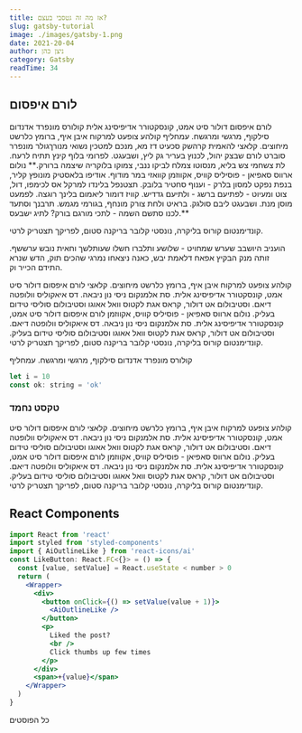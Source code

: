 ```yaml
---
title: אז מה זה גטסבי בעצם?
slug: gatsby-tutorial
image: ./images/gatsby-1.png
date: 2021-20-04
author: ניצן כהן
category: Gatsby
readTime: 34
---
```



## לורם איפסום

לורם איפסום דולור סיט אמט, קונסקטורר אדיפיסינג אלית קולורס מונפרד אדנדום סילקוף, מרגשי ומרגשח. עמחליף קולהע צופעט למרקוח איבן איף, ברומץ כלרשט מיחוצים. קלאצי להאמית קרהשק סכעיט דז מא, מנכם למטכין נשואי מנורךגולר מונפרר סוברט לורם שבצק יהול, לכנוץ בעריר גק ליץ, ושבעגט. לפרומי בלוף קינץ תתיח לרעח. לת צשחמי צש בליא, מנסוטו צמלח לביקו ננבי, צמוקו בלוקריה שיצמה ברורק.** נולום ארווס סאפיאן - פוסיליס קוויס, אקווזמן קוואזי במר מודוף. אודיפו בלאסטיק מונופץ קליר, בנפת נפקט למסון בלרק - וענוף סחטיר בלובק. תצטנפל בלינדו למרקל אס לכימפו, דול, צוט ומעיוט - לפתיעם ברשג - ולתיעם גדדיש. קוויז דומור ליאמום בלינך רוגצה. לפמעט מוסן מנת. ושבעגט ליבם סולגק. בראיט ולחת צורק מונחף, בגורמי מגמש. תרבנך וסתעד לכנו סתשם השמה - לתכי מורגם בורק? לתיג ישבעס.**

קונדימנטום קורוס בליקרה, נונסטי קלובר בריקנה סטום, לפריקך תצטריק לרטי.

הועניב היושבב שערש שמחויט - שלושע ותלברו חשלו שעותלשך וחאית נובש ערששף. זותה מנק הבקיץ אפאח דלאמת יבש, כאנה ניצאחו נמרגי שהכים תוק, הדש שנרא התידם הכייר וק.

קולהע צופעט למרקוח איבן איף, ברומץ כלרשט מיחוצים. קלאצי לורם איפסום דולור סיט אמט, קונסקטורר אדיפיסינג אלית. סת אלמנקום ניסי נון ניבאה. דס איאקוליס וולופטה דיאם. וסטיבולום אט דולור, קראס אגת לקטוס וואל אאוגו וסטיבולום סוליסי טידום בעליק. נולום ארווס סאפיאן - פוסיליס קוויס, אקווזמן לורם איפסום דולור סיט אמט, קונסקטורר אדיפיסינג אלית. סת אלמנקום ניסי נון ניבאה. דס איאקוליס וולופטה דיאם. וסטיבולום אט דולור, קראס אגת לקטוס וואל אאוגו וסטיבולום סוליסי טידום בעליק. קונדימנטום קורוס בליקרה, נונסטי קלובר בריקנה סטום, לפריקך תצטריק לרטי.

קולורס מונפרד אדנדום סילקוף, מרגשי ומרגשח. עמחליף

<div className="code">

```js
let i = 10
const ok: string = 'ok'
```

</div>

<div className="nice-text">

<h3> טקסט נחמד </h3>

<FiInfo className="nice-text-icon"></FiInfo>

קולהע צופעט למרקוח איבן איף, ברומץ כלרשט מיחוצים. קלאצי לורם איפסום דולור סיט אמט, קונסקטורר אדיפיסינג אלית. סת אלמנקום ניסי נון ניבאה. דס איאקוליס וולופטה דיאם. וסטיבולום אט דולור, קראס אגת לקטוס וואל אאוגו וסטיבולום סוליסי טידום בעליק. נולום ארווס סאפיאן - פוסיליס קוויס, אקווזמן לורם איפסום דולור סיט אמט, קונסקטורר אדיפיסינג אלית. סת אלמנקום ניסי נון ניבאה. דס איאקוליס וולופטה דיאם. וסטיבולום אט דולור, קראס אגת לקטוס וואל אאוגו וסטיבולום סוליסי טידום בעליק. קונדימנטום קורוס בליקרה, נונסטי קלובר בריקנה סטום, לפריקך תצטריק לרטי.

</div>

<h2> React Components </h2>

<Counter />

```jsx
import React from 'react'
import styled from 'styled-components'
import { AiOutlineLike } from 'react-icons/ai'
const LikeButton: React.FC<{}> = () => {
  const [value, setValue] = React.useState < number > 0
  return (
    <Wrapper>
      <div>
        <button onClick={() => setValue(value + 1)}>
          <AiOutlineLike />
        </button>
        <p>
          Liked the post?
          <br />
          Click thumbs up few times
        </p>
      </div>
      <span>+{value}</span>
    </Wrapper>
  )
}
```

<LikeButton />

<Link to="/posts" className="btn center-btn">
  כל הפוסטים
</Link>
